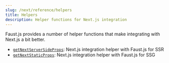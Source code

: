```yaml
---
slug: /next/reference/helpers
title: Helpers
description: Helper functions for Next.js integration
---
```


Faust.js provides a number of helper functions that make integrating with Next.js a bit better.

- [`getNextServerSideProps`](/docs/next/reference/helpers/getServerSideProps): Next.js integration helper with Faust.js for SSR
- [`getNextStaticProps`](/docs/next/reference/hooks/getNextStaticProps): Next.js integration helper with Faust.js for SSG
